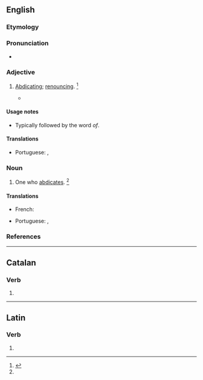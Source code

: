 ==English==

===Etymology===
{{suffix|en|abdicate|ant}}

===Pronunciation===
* {{a|US}} {{IPA|en|/ˈæb.dɪ.kn̩t/}}

===Adjective===
{{en-adj}}

# {{lb|en|rare}} [[abdicating|Abdicating]]; [[renouncing]]. {{defdate|Mid 17<sup>th</sup> century.}}<ref name=SOED>{{R:SOED5|page=1}}</ref>
#* {{quote-book|en|author=Whitlock|title=Manners of the English|passage=monks '''abdicant''' of their orders}}

====Usage notes====
* Typically followed by the word ''of''.

====Translations====
{{trans-top|who abdicates}}
* Portuguese: {{t|pt|abdicante}}, {{t|pt|abdicador}}
{{trans-mid}}
{{trans-bottom}}

===Noun===
{{en-noun}}

# One who [[abdicates]]. {{defdate|Mid 17<sup>th</sup> century.}}<ref name=SOED/>

====Translations====
{{trans-top|one who abdicates}}
* French: {{t+|fr|abdicataire}}
{{trans-mid}}
* Portuguese: {{t|pt|abdicador|m}}, {{t|pt|abdicante|m|f}}
{{trans-bottom}}

===References===
<references/>

----

==Catalan==

===Verb===
{{head|ca|verb form}}

# {{ca-verb form of|m=ptc|t=pres|abdicar}}

----

==Latin==

===Verb===
{{la-verb-form|abdicant}}

# {{inflection of|la|abdicō||3|p|pres|actv|indc}}